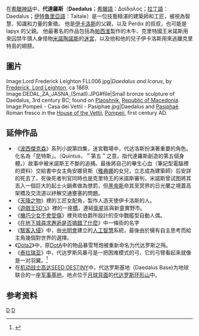 在[[希臘神話|希臘神話]]中，'''代達羅斯'''（'''Daedalus'''；[[希臘語|希臘語]]：Δαίδαλος；[[拉丁語|拉丁語]]：Daedalus；[[伊特魯里亞語|伊特魯里亞語]]：Taitale）是一位技藝精湛的建築師和工匠，被視為智慧、知識和力量的象徵。 他是[[伊卡洛斯|伊卡洛斯]]的父親，以及 Perdix 的叔叔，也可能是 Iapyx 的父親。 他最著名的作品包括為[[帕西淮|帕西淮]]製作的木牛、克里特國王米諾斯用來囚禁牛頭人身怪物[[弥诺陶洛斯|米諾陶諾斯]]的[[迷宮|迷宮]]，以及他和他的兒子伊卡洛斯用來逃離克里特島的翅膀。 

== 圖片 ==
<gallery>
Image:Lord Frederick Leighton FLL006.jpg|''Daedalus and Icarus'', by [[Frederic_Leighton,_1st_Baron_Leighton|Frederick, Lord Leighton]], ca 1869.
Image:DEDAL_ZA_JASNA_(Small).JPG#file|Small bronze sculpture of Daedalus, 3rd century BC; found on [[Plaoshnik|Plaoshnik]], [[Republic_of_Macedonia|Republic of Macedonia]].
Image:Pompeii - Casa dei Vettii - Pasiphae.jpg|Daedalus and [[Pasiphaë|Pasiphaë]]. Roman fresco in the [[House_of_the_Vettii|House of the Vettii]], [[Pompeii|Pompeii]], first century AD.
</gallery>

== 延伸作品 ==
*《[[波西傑克森|波西傑克森]]》系列小說第四集，迷宮戰場中，代达洛斯扮演著重要的角色。化名為「昆特斯」。（Quintus，＂第五＂之意，指代達羅斯創造的第五個身體。）故事中被米諾斯王不斷的追捕。最後將自己的畢生心血（筆記型電腦裡的資料）交給書中女主角安娜貝斯（[[雅典娜|雅典娜]]的女兒，立志成為建築師）后安詳的死去了。死後死者判官同時也是克里特王的米諾斯審判，米諾斯曾试图將其丟入一個巨大的起士火鍋煮做為懲罰，但[[黑帝斯|黑帝斯]]命其至冥界的日光蘭之境蓋高架橋及交流道以紓解交通壅塞的問題。
*《[[天降之物|天降之物]]》裡的工匠女配角，製作人造天使伊卡洛斯的人。
*《[[遊戲王5D's|遊戲王5D's]]》裡的一座[[橋|橋]]，連結[[衛星|衛星]]區與新童實野市。
*《[[機巧少女不會受傷|機巧少女不會受傷]]》裡貝琉伯爵所設計的空中戰艦型自動人偶。
*《[[在地下城尋求邂逅是否搞錯了什麼|在地下城尋求邂逅是否搞錯了什麼]]》中一條街的名字
*《[[駭客入侵|駭客入侵]]》中，由[[光明會|光明會]]建立的[[人工智慧|人工智慧]]系統，最後由於擁有自主思考而給主角幾個對世界的選擇。
*《[[Dota2|Dota2]]》中，原[[DotA|DotA]]中的物品暴雪弩炮被重新命名为代达罗斯之殇。
*《[[泰拉瑞亚|泰拉瑞亚]]》中，代达罗斯风暴弓是一把困难模式的弓，它的弓臂看起来就像是一对羽翼。<ref>{{Cite web|title=代达罗斯风暴弓|url=https://terraria-zh.gamepedia.com/%E4%BB%A3%E8%BE%BE%E7%BD%97%E6%96%AF%E9%A3%8E%E6%9A%B4%E5%BC%93|accessdate=2019-08-09|work=Terraria Wiki|language=zh|archive-date=2020-09-24|archive-url=https://web.archive.org/web/20200924134804/https://terraria-zh.gamepedia.com/%E4%BB%A3%E8%BE%BE%E7%BD%97%E6%96%AF%E9%A3%8E%E6%9A%B4%E5%BC%93|dead-url=no}}</ref>
*在[[机动战士高达SEED_DESTINY|机动战士高达SEED DESTINY]]中，代达罗斯基地（Daedalus Base)为地球联合的一座[[军事基地|军事基地]]，地点位于[[月球背面|月球背面]]的[[代达罗斯环形山|代达罗斯环形山]]中。

==参考资料==
{{reflist}}

{{Authority control}}
[[Category:希腊神话人物|D]]
[[Category:古希臘建築師|D]]